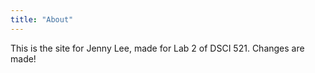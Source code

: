 ```yaml
---
title: "About"
---
```


This is the site for Jenny Lee, made for Lab 2 of DSCI 521.
Changes are made!
